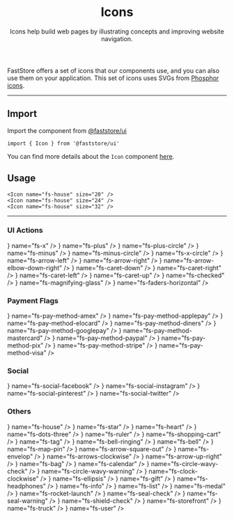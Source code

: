 
<header>

# Icons

Icons help build web pages by illustrating concepts and improving website navigation.

</header>

FastStore offers a set of icons that our components use, and you can also use them on your application. This set of icons uses SVGs from [Phosphor icons](https://phosphoricons.com/).

---

## Import

Import the component from [@faststore/ui](/../components)

```tsx copy
import { Icon } from '@faststore/ui'
```

You can find more details about the `Icon` component [here](/components/atoms/icon).

## Usage

<OverviewSection>
  <Icon name="fs-house" size="20" />
  <Icon name="fs-house" size="24" />
  <Icon name="fs-house" size="32" />
</OverviewSection>

```tsx copy
<Icon name="fs-house" size="20" />
<Icon name="fs-house" size="24" />
<Icon name="fs-house" size="32" />
```

---

### UI Actions

<IconList>
  <IconComponent icon={<Icon name="fs-x" />} name="fs-x" />
  <IconComponent icon={<Icon name="fs-plus" />} name="fs-plus" />
  <IconComponent icon={<Icon name="fs-plus-circle" />} name="fs-plus-circle" />
  <IconComponent icon={<Icon name="fs-minus" />} name="fs-minus" />
  <IconComponent icon={<Icon name="fs-minus-circle" />} name="fs-minus-circle" />
  <IconComponent icon={<Icon name="fs-x-circle" />} name="fs-x-circle" />
  <IconComponent icon={<Icon name="fs-arrow-left" />} name="fs-arrow-left" />
  <IconComponent icon={<Icon name="fs-arrow-right" />} name="fs-arrow-right" />
  <IconComponent icon={<Icon name="fs-arrow-elbow-down-right" />} name="fs-arrow-elbow-down-right" />
  <IconComponent icon={<Icon name="fs-caret-down" />} name="fs-caret-down" />
  <IconComponent icon={<Icon name="fs-caret-right" />} name="fs-caret-right" />
  <IconComponent icon={<Icon name="fs-caret-left" />} name="fs-caret-left" />
  <IconComponent icon={<Icon name="fs-caret-up" />} name="fs-caret-up" />
  <IconComponent icon={<Icon name="fs-checked" />} name="fs-checked" />
  <IconComponent icon={<Icon name="fs-magnifying-glass" />} name="fs-magnifying-glass" />
  <IconComponent icon={<Icon name="fs-faders-horizontal" />} name="fs-faders-horizontal" />
</IconList>

### Payment Flags

<IconList>
  <IconComponent icon={<Icon name="fs-pay-method-amex" />} name="fs-pay-method-amex" />
  <IconComponent icon={<Icon name="fs-pay-method-applepay" />} name="fs-pay-method-applepay" />
  <IconComponent icon={<Icon name="fs-pay-method-elocard" />} name="fs-pay-method-elocard" />
  <IconComponent icon={<Icon name="fs-pay-method-diners" />} name="fs-pay-method-diners" />
  <IconComponent icon={<Icon name="fs-pay-method-googlepay" />} name="fs-pay-method-googlepay" />
  <IconComponent icon={<Icon name="fs-pay-method-mastercard" />} name="fs-pay-method-mastercard" />
  <IconComponent icon={<Icon name="fs-pay-method-paypal" />} name="fs-pay-method-paypal" />
  <IconComponent icon={<Icon name="fs-pay-method-pix" />} name="fs-pay-method-pix" />
  <IconComponent icon={<Icon name="fs-pay-method-stripe" />} name="fs-pay-method-stripe" />
  <IconComponent icon={<Icon name="fs-pay-method-visa" />} name="fs-pay-method-visa" />
</IconList>

### Social

<IconList>
  <IconComponent icon={<Icon name="fs-social-facebook" />} name="fs-social-facebook" />
  <IconComponent icon={<Icon name="fs-social-instagram" />} name="fs-social-instagram" />
  <IconComponent icon={<Icon name="fs-social-pinterest" />} name="fs-social-pinterest" />
  <IconComponent icon={<Icon name="fs-social-twitter" />} name="fs-social-twitter" />
</IconList>

### Others

<IconList>
  <IconComponent icon={<Icon name="fs-house" />} name="fs-house" />
  <IconComponent icon={<Icon name="fs-star" />} name="fs-star" />
  <IconComponent icon={<Icon name="fs-heart" />} name="fs-heart" />
  <IconComponent icon={<Icon name="fs-dots-three" />} name="fs-dots-three" />
  <IconComponent icon={<Icon name="fs-ruler" />} name="fs-ruler" />
  <IconComponent icon={<Icon name="fs-shopping-cart" />} name="fs-shopping-cart" />
  <IconComponent icon={<Icon name="fs-tag" />} name="fs-tag" />
  <IconComponent icon={<Icon name="fs-bell-ringing" />} name="fs-bell-ringing" />
  <IconComponent icon={<Icon name="fs-bell" />} name="fs-bell" />
  <IconComponent icon={<Icon name="fs-map-pin" />} name="fs-map-pin" />
  <IconComponent icon={<Icon name="fs-arrow-square-out" />} name="fs-arrow-square-out" />
  <IconComponent icon={<Icon name="fs-envelop" />} name="fs-envelop" />
  <IconComponent icon={<Icon name="fs-arrows-clockwise" />} name="fs-arrows-clockwise" />
  <IconComponent icon={<Icon name="fs-arrow-up-right" />} name="fs-arrow-up-right" />
  <IconComponent icon={<Icon name="fs-bag" />} name="fs-bag" />
  <IconComponent icon={<Icon name="fs-calendar" />} name="fs-calendar" />
  <IconComponent icon={<Icon name="fs-circle-wavy-check" />} name="fs-circle-wavy-check" />
  <IconComponent icon={<Icon name="fs-circle-wavy-warning" />} name="fs-circle-wavy-warning" />
  <IconComponent icon={<Icon name="fs-clock-clockwise" />} name="fs-clock-clockwise" />
  <IconComponent icon={<Icon name="fs-ellipsis" />} name="fs-ellipsis" />
  <IconComponent icon={<Icon name="fs-gift" />} name="fs-gift" />
  <IconComponent icon={<Icon name="fs-headphones" />} name="fs-headphones" />
  <IconComponent icon={<Icon name="fs-info" />} name="fs-info" />
  <IconComponent icon={<Icon name="fs-list" />} name="fs-list" />
  <IconComponent icon={<Icon name="fs-medal" />} name="fs-medal" />
  <IconComponent icon={<Icon name="fs-rocket-launch" />} name="fs-rocket-launch" />
  <IconComponent icon={<Icon name="fs-seal-check" />} name="fs-seal-check" />
  <IconComponent icon={<Icon name="fs-seal-warning" />} name="fs-seal-warning" />
  <IconComponent icon={<Icon name="fs-shield-check" />} name="fs-shield-check" />
  <IconComponent icon={<Icon name="fs-storefront" />} name="fs-storefront" />
  <IconComponent icon={<Icon name="fs-truck" />} name="fs-truck" />
  <IconComponent icon={<Icon name="fs-user" />} name="fs-user" />
</IconList>
